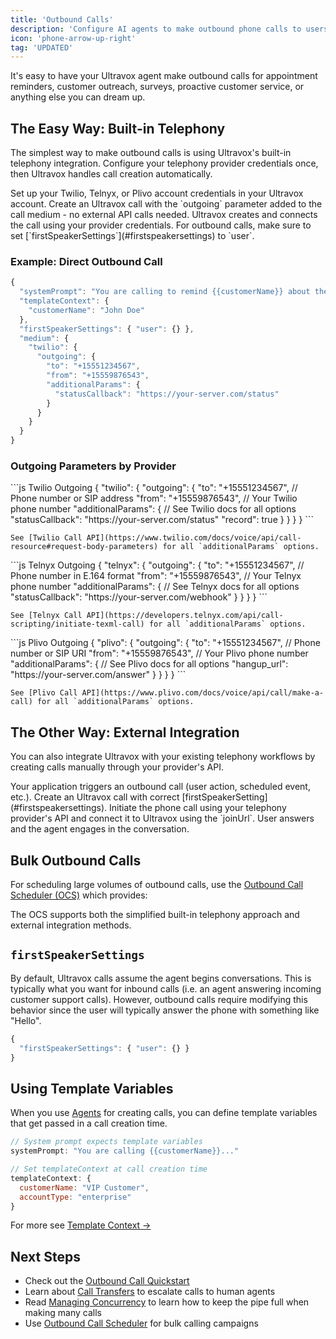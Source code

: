```yaml
---
title: 'Outbound Calls'
description: 'Configure AI agents to make outbound phone calls to users.'
icon: 'phone-arrow-up-right'
tag: 'UPDATED'
---
```



It's easy to have your Ultravox agent make outbound calls for appointment reminders, customer outreach, surveys, proactive customer service, or anything else you can dream up.

## The Easy Way: Built-in Telephony

The simplest way to make outbound calls is using Ultravox's built-in telephony integration. Configure your telephony provider credentials once, then Ultravox handles call creation automatically.

<Steps>
  <Step title="Configure Provider Credentials">
    Set up your Twilio, Telnyx, or Plivo account credentials in your Ultravox account.
  </Step>
  <Step title="Create Outbound Call">
    Create an Ultravox call with the `outgoing` parameter added to the call medium - no external API calls needed.
  </Step>
  <Step title="Call Initiated Automatically">
    Ultravox creates and connects the call using your provider credentials.
  </Step>
</Steps>

<Info>
  For outbound calls, make sure to set [`firstSpeakerSettings`](#firstspeakersettings) to `user`.
</Info>

### Example: Direct Outbound Call

```js Built-in Telephony Example
{
  "systemPrompt": "You are calling to remind {{customerName}} about their appointment.",
  "templateContext": {
    "customerName": "John Doe"
  },
  "firstSpeakerSettings": { "user": {} },
  "medium": {
    "twilio": {
      "outgoing": {
        "to": "+15551234567",
        "from": "+15559876543",
        "additionalParams": {
          "statusCallback": "https://your-server.com/status"
        }
      }
    }
  }
}
```

### Outgoing Parameters by Provider

<Tabs>
  <Tab title="Twilio">
    ```js Twilio Outgoing
    {
      "twilio": {
        "outgoing": {
          "to": "+15551234567",        // Phone number or SIP address
          "from": "+15559876543",      // Your Twilio phone number
          "additionalParams": {        // See Twilio docs for all options
            "statusCallback": "https://your-server.com/status"
            "record": true
          }
        }
      }
    }
    ```
    
    See [Twilio Call API](https://www.twilio.com/docs/voice/api/call-resource#request-body-parameters) for all `additionalParams` options.
  </Tab>
  
  <Tab title="Telnyx">
    ```js Telnyx Outgoing
    {
      "telnyx": {
        "outgoing": {
          "to": "+15551234567",        // Phone number in E.164 format
          "from": "+15559876543",      // Your Telnyx phone number
          "additionalParams": {        // See Telnyx docs for all options
            "statusCallback": "https://your-server.com/webhook"
          }
        }
      }
    }
    ```
    
    See [Telnyx Call API](https://developers.telnyx.com/api/call-scripting/initiate-texml-call) for all `additionalParams` options.
  </Tab>
  
  <Tab title="Plivo">
    ```js Plivo Outgoing
    {
      "plivo": {
        "outgoing": {
          "to": "+15551234567",        // Phone number or SIP URI
          "from": "+15559876543",      // Your Plivo phone number
          "additionalParams": {        // See Plivo docs for all options
            "hangup_url": "https://your-server.com/answer"
          }
        }
      }
    }
    ```
    
    See [Plivo Call API](https://www.plivo.com/docs/voice/api/call/make-a-call) for all `additionalParams` options.
  </Tab>
</Tabs>

## The Other Way: External Integration

You can also integrate Ultravox with your existing telephony workflows by creating calls manually through your provider's API.

<Steps>
  <Step title="Call Trigger">
    Your application triggers an outbound call (user action, scheduled event, etc.).
  </Step>
  <Step title="Create Ultravox Call">
    Create an Ultravox call with correct [firstSpeakerSetting](#firstspeakersettings).
  </Step>
  <Step title="Initiate Phone Call">
    Initiate the phone call using your telephony provider's API and connect it to Ultravox using the `joinUrl`. User answers and the agent engages in the conversation.
  </Step>
</Steps>

## Bulk Outbound Calls

For scheduling large volumes of outbound calls, use the [Outbound Call Scheduler (OCS)](/telephony/outbound-call-scheduler) which provides:

<OCSHighlights/>

The OCS supports both the simplified built-in telephony approach and external integration methods.

## `firstSpeakerSettings`
By default, Ultravox calls assume the agent begins conversations. This is typically what you want for inbound calls (i.e. an agent answering incoming customer support calls). However, outbound calls require modifying this behavior since the user will typically answer the phone with something like "Hello".

```js Settings for Outbound Call
{
  "firstSpeakerSettings": { "user": {} }
}
```

## Using Template Variables
When you use [Agents](/agents/overview#why-start-with-agents%3F) for creating calls, you can define template variables that get passed in a call creation time.

```js Example: Template Context
// System prompt expects template variables
systemPrompt: "You are calling {{customerName}}..."

// Set templateContext at call creation time
templateContext: {
  customerName: "VIP Customer",
  accountType: "enterprise"
}
```

For more see [Template Context →](/agents/making-calls#template-context-and-variables)

## Next Steps
- Check out the [Outbound Call Quickstart](/gettingstarted/quickstart/telephony-outbound)
- Learn about [Call Transfers](/telephony/call-transfers) to escalate calls to human agents
- Read [Managing Concurrency](/gettingstarted/concurrency) to learn how to keep the pipe full when making many calls
- Use [Outbound Call Scheduler](/telephony/outbound-call-scheduler) for bulk calling campaigns